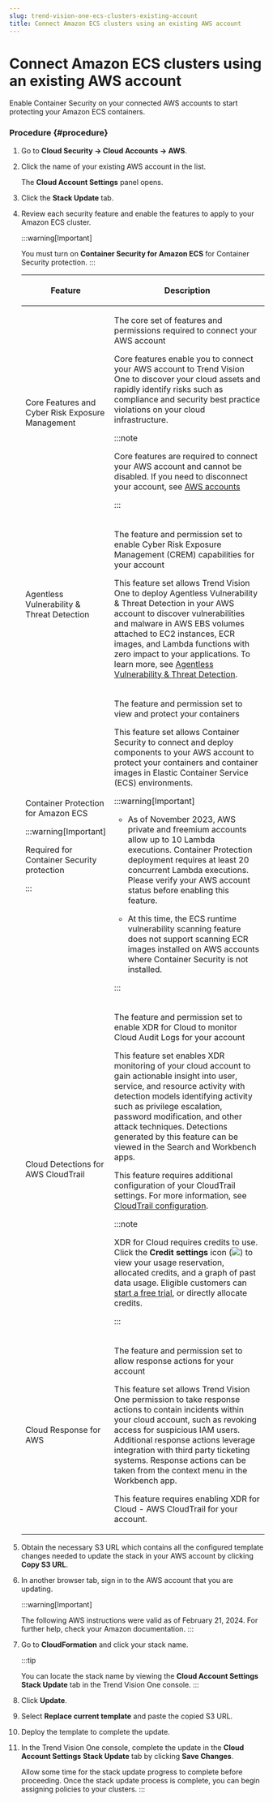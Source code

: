 ```yaml
---
slug: trend-vision-one-ecs-clusters-existing-account
title: Connect Amazon ECS clusters using an existing AWS account
---
```

# Connect Amazon ECS clusters using an existing AWS account

Enable Container Security on your connected AWS accounts to start protecting your Amazon ECS containers.

### Procedure {#procedure}

1.  Go to **Cloud Security → Cloud Accounts → AWS**.

2.  Click the name of your existing AWS account in the list.

    The **Cloud Account Settings** panel opens.

3.  Click the **Stack Update** tab.

4.  Review each security feature and enable the features to apply to your Amazon ECS cluster.

    :::warning[Important]

    You must turn on **Container Security for Amazon ECS** for Container Security protection.
    :::

    <table>
    <colgroup>
    <col style="width: 25%" />
    <col style="width: 75%" />
    </colgroup>
    <thead>
    <tr>
    <th><p>Feature</p></th>
    <th><p>Description</p></th>
    </tr>
    </thead>
    <tbody>
    <tr>
    <td><p>Core Features and Cyber Risk Exposure Management</p></td>
    <td><p>The core set of features and permissions required to connect your AWS account</p>
    <p>Core features enable you to connect your AWS account to Trend Vision One to discover your cloud assets and rapidly identify risks such as compliance and security best practice violations on your cloud infrastructure.</p>


    :::note

    <p>Core features are required to connect your AWS account and cannot be disabled. If you need to disconnect your account, see <a href="trend-vision-one-aws-accounts">AWS accounts</a></p>


    :::

    </td>
    </tr>
    <tr>
    <td><p>Agentless Vulnerability &amp; Threat Detection</p></td>
    <td><p>The feature and permission set to enable Cyber Risk Exposure Management (CREM) capabilities for your account</p>
    <p>This feature set allows Trend Vision One to deploy Agentless Vulnerability &amp; Threat Detection in your AWS account to discover vulnerabilities and malware in AWS EBS volumes attached to EC2 instances, ECR images, and Lambda functions with zero impact to your applications. To learn more, see <a href="trend-vision-one-agentless-vulnerability-threat">Agentless Vulnerability &amp; Threat Detection</a>.</p></td>
    </tr>
    <tr>
    <td><p>Container Protection for Amazon ECS</p>


    :::warning[Important]

    <p>Required for Container Security protection</p>


    :::

    </td>
    <td><p>The feature and permission set to view and protect your containers</p>
    <p>This feature set allows Container Security to connect and deploy components to your AWS account to protect your containers and container images in Elastic Container Service (ECS) environments.</p>


    :::warning[Important]

    <ul>
    <li><p>As of November 2023, AWS private and freemium accounts allow up to 10 Lambda executions. Container Protection deployment requires at least 20 concurrent Lambda executions. Please verify your AWS account status before enabling this feature.</p></li>
    <li><p>At this time, the ECS runtime vulnerability scanning feature does not support scanning ECR images installed on AWS accounts where Container Security is not installed.</p></li>
    </ul>


    :::

    </td>
    </tr>
    <tr>
    <td><p>Cloud Detections for AWS CloudTrail</p></td>
    <td><p>The feature and permission set to enable XDR for Cloud to monitor Cloud Audit Logs for your account</p>
    <p>This feature set enables XDR monitoring of your cloud account to gain actionable insight into user, service, and resource activity with detection models identifying activity such as privilege escalation, password modification, and other attack techniques. Detections generated by this feature can be viewed in the Search and Workbench apps.</p>
    <p>This feature requires additional configuration of your CloudTrail settings. For more information, see <a href="trend-vision-one-cloudtrail-configuration">CloudTrail configuration</a>.</p>


    :::note

    <p>XDR for Cloud requires credits to use. Click the <strong>Credit settings</strong> icon (<img src="./images/gear_icon=fc9a51ad-35af-4fe3-92c6-5e41b2dfc5d9.webp" />) to view your usage reservation, allocated credits, and a graph of past data usage. Eligible customers can <a href="trend-vision-one-v1-features-free-trials">start a free trial</a>, or directly allocate credits.</p>


    :::

    </td>
    </tr>
    <tr>
    <td><p>Cloud Response for AWS</p></td>
    <td><p>The feature and permission set to allow response actions for your account</p>
    <p>This feature set allows Trend Vision One permission to take response actions to contain incidents within your cloud account, such as revoking access for suspicious IAM users. Additional response actions leverage integration with third party ticketing systems. Response actions can be taken from the context menu in the Workbench app.</p>
    <p>This feature requires enabling XDR for Cloud - AWS CloudTrail for your account.</p></td>
    </tr>
    </tbody>
    </table>

5.  Obtain the necessary S3 URL which contains all the configured template changes needed to update the stack in your AWS account by clicking **Copy S3 URL**.

6.  In another browser tab, sign in to the AWS account that you are updating.

    :::warning[Important]

    The following AWS instructions were valid as of February 21, 2024. For further help, check your Amazon documentation.
    :::

7.  Go to **CloudFormation** and click your stack name.

    :::tip

    You can locate the stack name by viewing the **Cloud Account Settings** **Stack Update** tab in the Trend Vision One console.
    :::

8.  Click **Update**.

9.  Select **Replace current template** and paste the copied S3 URL.

10. Deploy the template to complete the update.

11. In the Trend Vision One console, complete the update in the **Cloud Account Settings** **Stack Update** tab by clicking **Save Changes**.

    Allow some time for the stack update progress to complete before proceeding. Once the stack update process is complete, you can begin assigning policies to your clusters.
:::
